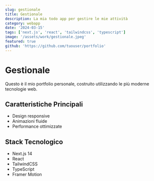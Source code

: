 ```yaml
---
slug: gestionale
title: Gestionale
description: La mia todo app per gestire le mie attività
category: webapp
date: '2024-03-15'
tags: ['next.js', 'react', 'tailwindcss', 'typescript']
image: '/assets/work/gestionale.jpeg'
featured: true
github: 'https://github.com/tuouser/portfolio'
---
```


# Gestionale

Questo è il mio portfolio personale, costruito utilizzando le più moderne tecnologie web.

## Caratteristiche Principali

- Design responsive
- Animazioni fluide
- Performance ottimizzate

## Stack Tecnologico

- Next.js 14
- React
- TailwindCSS
- TypeScript
- Framer Motion 